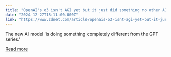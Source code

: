 ```yaml
---
title: "OpenAI's o3 isn't AGI yet but it just did something no other AI has done"
date: "2024-12-27T18:11:00.000Z"
link: "https://www.zdnet.com/article/openais-o3-isnt-agi-yet-but-it-just-did-something-no-other-ai-has-done/"
---
```


The new AI model 'is doing something completely different from the GPT series.'

[Read more](https://www.zdnet.com/article/openais-o3-isnt-agi-yet-but-it-just-did-something-no-other-ai-has-done/)
